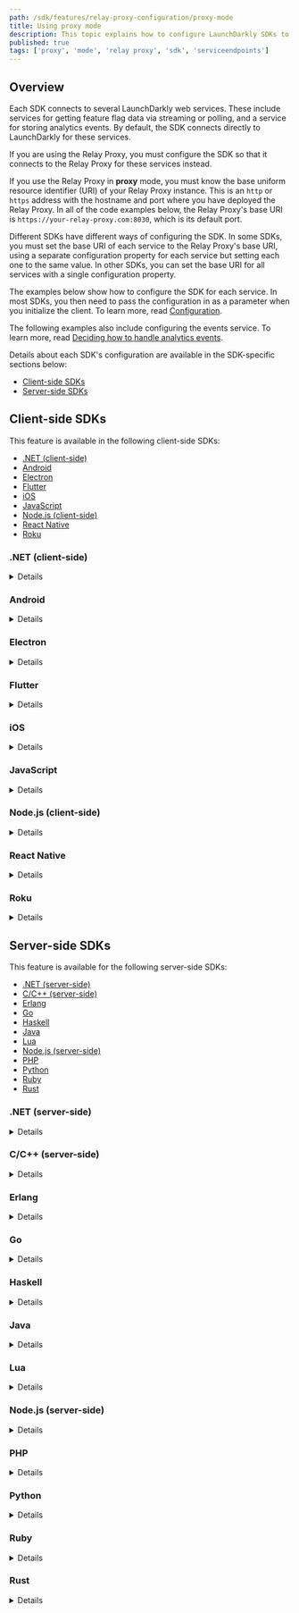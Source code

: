 ```yaml
---
path: /sdk/features/relay-proxy-configuration/proxy-mode
title: Using proxy mode
description: This topic explains how to configure LaunchDarkly SDKs to connect to your Relay Proxy when you are running in proxy mode.
published: true
tags: ['proxy', 'mode', 'relay proxy', 'sdk', 'serviceendpoints']
---
```


## Overview

Each SDK connects to several LaunchDarkly web services. These include services for getting feature flag data via streaming or polling, and a service for storing analytics events. By default, the SDK connects directly to LaunchDarkly for these services.

If you are using the Relay Proxy, you must configure the SDK so that it connects to the Relay Proxy for these services instead.

If you use the Relay Proxy in **proxy** mode, you must know the base uniform resource identifier (URI) of your Relay Proxy instance. This is an `http` or `https` address with the hostname and port where you have deployed the Relay Proxy. In all of the code examples below, the Relay Proxy's base URI is `https://your-relay-proxy.com:8030`, which is its default port.

Different SDKs have different ways of configuring the SDK. In some SDKs, you must set the base URI of each service to the Relay Proxy's base URI, using a separate configuration property for each service but setting each one to the same value. In other SDKs, you can set the base URI for all services with a single configuration property.

The examples below show how to configure the SDK for each service. In most SDKs, you then need to pass the configuration in as a parameter when you initialize the client. To learn more, read [Configuration](/sdk/features/config).

The following examples also include configuring the events service. To learn more, read [Deciding how to handle analytics events](/sdk/features/relay-proxy-configuration#deciding-how-to-handle-analytics-events).

Details about each SDK's configuration are available in the SDK-specific sections below:

* [Client-side SDKs](#client-side-sdks)
* [Server-side SDKs](#server-side-sdks)

## Client-side SDKs

This feature is available in the following client-side SDKs:

* [.NET (client-side)](#net-client-side)
* [Android](#android)
* [Electron](#electron)
* [Flutter](#flutter)
* [iOS](#ios)
* [JavaScript](#javascript)
* [Node.js (client-side)](#nodejs-client-side)
* [React Native](#react-native)
* [Roku](#roku)


### .NET (client-side)

<Details summary="Expand .NET (client-side) code sample">

To connect the SDK to the Relay Proxy, use the `ServiceEndpoints` builder method and `Components.ServiceEndpoints().RelayProxy` to specify the base URI of your Relay Proxy:

<CodeSample>
<CSTab label="C#">

```csharp
var config = Configuration.Builder("mobile-key-123abc")
    .ServiceEndpoints(Components.ServiceEndpoints()
      .RelayProxy("https://your-relay-proxy.com:8030"))
    .Build();
```
</CSTab>
</CodeSample>
</Details>

### Android

<Details summary="Expand Android code sample">

To connect the SDK to the Relay Proxy, use the `streamUri`, `pollUri`, and `eventsUri` builder methods to specify the base URI of your Relay Proxy:

<CodeSample>
<CSTab label="Java">

```java
LDConfig ldConfig = new LDConfig.Builder()
  .mobileKey("mobile-key-123abc")
  .streamUri(Uri.parse("https://your-relay-proxy.com:8030"))
  .pollUri(Uri.parse("https://your-relay-proxy.com:8030"))
  .eventsUri(Uri.parse("https://your-relay-proxy.com:8030"))
  .build();
```

</CSTab>
<CSTab label="Kotlin">

```kotlin
val ldConfig: LDConfig = LDConfig.Builder()
  .setMobileKey("mobile-key-123abc")
  .streamUri(Uri.parse("https://your-relay-proxy.com:8030"))
  .pollUri(Uri.parse("https://your-relay-proxy.com:8030"))
  .eventsUri(Uri.parse("https://your-relay-proxy.com:8030"))
  .build();
```

</CSTab>
</CodeSample>
</Details>

### Electron

<Details summary="Expand Electron code sample">

To connect the SDK to the Relay Proxy, set the `streamUrl`, `baseUrl`, and `eventsUrl` options to the base URI of your Relay Proxy:

<CodeSample>
<CSTab label="JavaScript">

```js
const options = {
  streamUrl: 'https://your-relay-proxy.com:8030',
  baseUrl: 'https://your-relay-proxy.com:8030',
  eventsUrl: 'https://your-relay-proxy.com:8030'
};
```

</CSTab>
<CSTab label="TypeScript">

```ts
import * as LDElectron from 'launchdarkly-electron-client-sdk';

const options: LDElectron.LDOptions = {
  streamUrl: 'https://your-relay-proxy.com:8030',
  baseUrl: 'https://your-relay-proxy.com:8030',
  eventsUrl: 'https://your-relay-proxy.com:8030',
};
```

</CSTab>
</CodeSample>
</Details>

### Flutter

<Details summary="Expand Flutter code sample">

To connect the SDK to the Relay Proxy, use the `streamUri`, `pollUri`, and `eventsUri` builder methods to specify the base URI of your Relay Proxy:

<CodeSample>
<CSTab label="Dart">

```dart
LDConfig ldConfig = LDConfigBuilder("mobile-key-123abc")
  .streamUri("https://your-relay-proxy.com:8030")
  .pollUri("https://your-relay-proxy.com:8030")
  .eventsUri("https://your-relay-proxy.com:8030")
  .build();
```

</CSTab>
</CodeSample>
</Details>

### iOS

<Details summary="Expand iOS code sample">

To connect the SDK to the Relay Proxy, set the `streamUrl`, `baseUrl`, and `eventsUrl` properties to the base URI of your Relay Proxy:

<CodeSample>
<CSTab label="Swift">

```swift
var ldConfig = LDConfig(mobileKey: "mobile-key-123abc")
ldConfig.streamUrl = URL(string: "https://your-relay-proxy.com:8030")
ldConfig.baseUrl = URL(string: "https://your-relay-proxy.com:8030")
ldConfig.eventsUrl = URL(string: "https://your-relay-proxy.com:8030")
```

</CSTab>
<CSTab label="Objective-C">

```objectivec
LDConfig *ldConfig = [[LDConfig alloc] initWithMobileKey:@"mobile-key-123abc"];
ldConfig.streamUrl = URL(string: "https://your-relay-proxy.com:8030")
ldConfig.baseUrl = URL(string: "https://your-relay-proxy.com:8030")
ldConfig.eventsUrl = URL(string: "https://your-relay-proxy.com:8030")
```

</CSTab>
</CodeSample>
</Details>

### JavaScript

<Details summary="Expand JavaScript code sample">

To connect the SDK to the Relay Proxy, set the `streamUrl`, `baseUrl`, and `eventsUrl` properties to the base URI of your Relay Proxy:

<CodeSample>
<CSTab label="JavaScript">

```js
const options = {
  streamUrl: 'https://your-relay-proxy.com:8030',
  baseUrl: 'https://your-relay-proxy.com:8030',
  eventsUrl: 'https://your-relay-proxy.com:8030'
};

```

</CSTab>
<CSTab label="TypeScript">

```ts
import * as ld from 'launchdarkly-js-client-sdk';

const options: ld.LDOptions = {
  streamUrl: 'https://your-relay-proxy.com:8030',
  baseUrl: 'https://your-relay-proxy.com:8030',
  eventsUrl: 'https://your-relay-proxy.com:8030',
};
```

</CSTab>
</CodeSample>
</Details>

### Node.js (client-side)

<Details summary="Expand Node.js (client-side) code sample">

To connect the SDK to the Relay Proxy, set the `streamUrl`, `baseUrl`, and `eventsUrl` properties to the base URI of your Relay Proxy:

<CodeSample>
<CSTab label="JavaScript">

```js
const options = {
  streamUrl: 'https://your-relay-proxy.com:8030',
  baseUrl: 'https://your-relay-proxy.com:8030',
  eventsUrl: 'https://your-relay-proxy.com:8030'
};
```

</CSTab>
<CSTab label="TypeScript">

```ts
import * as ld from 'launchdarkly-node-client-sdk';

const options: ld.LDOptions = {
  streamUrl: 'https://your-relay-proxy.com:8030',
  baseUrl: 'https://your-relay-proxy.com:8030',
  eventsUrl: 'https://your-relay-proxy.com:8030',
};
```

</CSTab>
</CodeSample>
</Details>

### React Native

<Details summary="Expand React Native code sample">

To connect the SDK to the Relay Proxy, set the `streamUri`, `pollUri`, and `eventsUri` properties to the base URI of your Relay Proxy:

<CodeSample>
<CSTab label="JavaScript">

```js
let config = {
  mobileKey: 'mobile-key-123abc',
  streamUri: 'https://your-relay-proxy.com:8030',
  pollUri: 'https://your-relay-proxy.com:8030',
  eventsUri: 'https://your-relay-proxy.com:8030',
};
```

</CSTab>
<CSTab label="TypeScript">

```ts
import LDClient, * as ld from 'launchdarkly-react-native-client-sdk';

let config: ld.LDConfig = {
  mobileKey: 'mobile-key-123abc',
  streamUri: 'https://your-relay-proxy.com:8030',
  pollUri: 'https://your-relay-proxy.com:8030',
  eventsUri: 'https://your-relay-proxy.com:8030',
};
```

</CSTab>
</CodeSample>
</Details>

### Roku

<Details summary="Expand Roku code sample">

To connect the SDK to the Relay Proxy, use the `setStreamURI`, `setAppURI`, and `setEventsURI` methods to specify the base URI of your Relay Proxy:

<CodeSample>
<CSTab label="BrightScript">

```brightscript
REM for a legacy Roku application
config = LaunchDarklyConfig("mobile-key-123abc")

REM for a SceneGraph Roku Application
config = LaunchDarklyConfig("mobile-key-123abc", CLIENT_SCENEGRAPH_NODE)

config.setStreamURI("https://your-relay-proxy.com:8030")
config.setAppURI("https://your-relay-proxy.com:8030")
config.setEventsURI("https://your-relay-proxy.com:8030")
```

</CSTab>
</CodeSample>
</Details>

## Server-side SDKs

This feature is available for the following server-side SDKs:

* [.NET (server-side)](#net-server-side)
* [C/C++ (server-side)](#cc-server-side)
* [Erlang](#erlang)
* [Go](#go)
* [Haskell](#haskell)
* [Java](#java)
* [Lua](#lua)
* [Node.js (server-side)](#nodejs-server-side)
* [PHP](#php)
* [Python](#python)
* [Ruby](#ruby)
* [Rust](#rust)

### .NET (server-side)

<Details summary="Expand .NET (server-side) code sample">

To connect the SDK to the Relay Proxy, use the `ServiceEndpoints` builder method and `Components.ServiceEndpoints().RelayProxy` to specify the base URI of your Relay Proxy:

<CodeSample>
<CSTab label=".NET SDK v6.3 and later (C#)">

```csharp
var config = Configuration.Builder("sdk-key-123abc")
    .ServiceEndpoints(Components.ServiceEndpoints()
      .RelayProxy("https://your-relay-proxy.com:8030"))
    .Build();
```

</CSTab>
<CSTab label=".NET SDK v6.2.x and earlier (C#)">

```csharp
// Prior to version 6.3.0, the base URI had to be specified for each service,
// depending on which services you were actually using. To use the Relay
// Proxy in proxy mode for both streaming and events:

var config = Configuration.Builder("sdk-key-123abc")
    .DataSource(Components.StreamingDataSource()
       .BaseUri("https://your-relay-proxy.com:8030"))
    .Events(Components.SendEvents()
       .BaseUri("https://your-relay-proxy.com:8030"))
    .Build();

// Alternatively, if you are using the Relay Proxy in proxy mode for streaming,
// but want to send events directly to LaunchDarkly, use:

var config = Configuration.Builder("sdk-key-123abc")
    .DataSource(Components.StreamingDataSource()
      .BaseUri("https://your-relay-proxy.com:8030"))
    .Build();
```

</CSTab>
</CodeSample>
</Details>

### C/C++ (server-side)

<Details summary="Expand C/C++ (server-side) code sample">

To connect the SDK to the Relay Proxy, use `LDConfigSetStreamURI`, `LDConfigSetBaseURI`, and `LDConfigSetEventsURI` to specify the base URI of your Relay Proxy:

<CodeSample>
<CSTab label="C/C++">

```c
struct LDConfig *config = LDConfigNew("sdk-key-123abc");
LDConfigSetStreamURI(config, "https://your-relay-proxy.com:8030");
LDConfigSetBaseURI(config, "https://your-relay-proxy.com:8030");
LDConfigSetEventsURI(config, "https://your-relay-proxy.com:8030");
```

</CSTab>
</CodeSample>
</Details>

### Erlang

<Details summary="Expand Erlang code sample">

To connect the SDK to the Relay Proxy, set the `stream_uri`, `base_uri`, and `events_uri` properties to the base URI of your Relay Proxy:

<CodeSample>
<CSTab label="Erlang">

```erlang
ldclient:start_instance("sdk-key-123abc", #{
  stream_uri => "https://your-relay-proxy.com:8030",
  base_uri => "https://your-relay-proxy.com:8030",
  events_uri => "https://your-relay-proxy.com:8030"
})
```

</CSTab>
</CodeSample>
</Details>

### Go

<Details summary="Expand Go code sample">

To connect the SDK to the Relay Proxy, use the `Config.ServiceEndpoints` property and `ldcomponents.RelayProxyEndpoints()` to specify the base URI of your Relay Proxy:

<CodeSample>
<CSTab label="Go SDK v5.8 and later">

```go
// To use the Replay Proxy in proxy mode for both streaming and events:

config := ld.Config{
    ServiceEndpoints: ldcomponents.RelayProxyEndpoints(
      "https://your-relay-proxy.com:8030"),
}

// Alternatively, to use the Relay Proxy in proxy mode for streaming,
// but send events directly to LaunchDarkly, use:
config := ld.Config{
    ServiceEndpoints: ldcomponents.RelayProxyEndpointsWithoutEvents(
        "https://your-relay-proxy.com:8030"),
}
```

</CSTab>
<CSTab label="Go SDK v5.7.x and earlier">

```go
// Prior to version 5.8.0, the base URI had to be specified for each service,
// depending on which services you were actually using.
// To use the Relay Proxy in proxy mode for both streaming and events:


config := ld.Config{
    DataSource: ldcomponents.StreamingDataSource().
        BaseURI("https://your-relay-proxy.com:8030"),
    Events: ldcomponents.SendEvents().
        BaseURI("https://your-relay-proxy.com:8030"),
}

// Alternatively, to use the Relay Proxy in proxy mode for streaming,
// but send events to LaunchDarkly, use:

config := ld.Config{
    DataSource: ldcomponents.StreamingDataSource().
        BaseURI("https://your-relay-proxy.com:8030"),
}
```

</CSTab>
</CodeSample>
</Details>

### Haskell

<Details summary="Expand Haskell code sample">

To connect the SDK to the Relay Proxy, use `configSetStreamURI`, `configSetBaseURI`, and `configSetEventsURI` to specify the base URI of your Relay Proxy:

<CodeSample>
<CSTab label="Haskell">

```haskell
{-# LANGUAGE OverloadedStrings #-}

import LaunchDarkly.Server.Config

import Data.Function ((&))

config :: Config
config = (makeConfig "sdk-key-123abc")
    & configSetStreamURI "https://your-relay-proxy.com:8030"
    & configSetBaseURI "https://your-relay-proxy.com:8030"
    & configSetEventsURI "https://your-relay-proxy.com:8030"
```

</CSTab>
</CodeSample>
</Details>

### Java

<Details summary="Expand Java code sample">

To connect the SDK to the Relay Proxy, use the `serviceEndpoints` builder method and `Components.serviceEndpoints().relayProxy` to specify the base URI of your Relay Proxy:

<CodeSample>
<CSTab label="Java SDK v5.9 and later">

```java
LDConfig config = new LDConfig.Builder()
  .serviceEndpoints(Components.serviceEndpoints()
    .relayProxy("https://your-relay-proxy.com:8030"))
  .build();
```

</CSTab>
<CSTab label="Java SDK v5.8.x and earlier">

```java
// Prior to version 5.9.0, the base URI had to be specified for each service,
// depending on which services you were actually using. To use the Relay
// Proxy in proxy mode for both streaming and events:

LDConfig config = new LDConfig.Builder()
  .dataSource(Components.streamingDataSource()
    .baseURI(URI.create("https://your-relay-proxy.com:8030"))
  .events(Components.sendEvents()
    .baseURI(URI.create("https://your-relay-proxy.com:8030"))
  .build();

// Alternatively, if you use the Relay Proxy in proxy mode for streaming
// but want to send events directly to LaunchDarkly, use:

LDConfig config = new LDConfig.Builder()
  .dataSource(Components.streamingDataSource()
    .baseURI(URI.create("https://your-relay-proxy.com:8030"))
  .build();
```

</CSTab>
</CodeSample>
</Details>

### Lua

<Details summary="Expand Lua code sample">

To connect the SDK to the Relay Proxy, set the `streamURI`, `baseURI`, and `eventsURI` properties to the base URI of your Relay Proxy:

<CodeSample>
<CSTab label="Lua">

```lua
local config = {
    key = sdk-key-123abc,
    streamURI = "https://your-relay-proxy.com:8030",
    baseUri = "https://your-relay-proxy.com:8030",
    eventsURI = "https://your-relay-proxy.com:8030",
}
```

</CSTab>
</CodeSample>
</Details>

### Node.js (server-side)

<Details summary="Expand Node.js (server-side) code sample">

To connect the SDK to the Relay Proxy, set the `streamUri`, `baseUri`, and `eventsUri` properties to the base URI of your Relay Proxy:

<CodeSample>
<CSTab label="JavaScript">

```js
const options = {
  streamUri: 'https://your-relay-proxy.com:8030',
  baseUri: 'https://your-relay-proxy.com:8030',
  eventsUri: 'https://your-relay-proxy.com:8030',
};
```

</CSTab>
<CSTab label="TypeScript">

```ts
import * as ld from 'launchdarkly-node-server-sdk';

const options ld.LDOptions = {
  streamUri: 'https://your-relay-proxy.com:8030',
  baseUri: 'https://your-relay-proxy.com:8030',
  eventsUri: 'https://your-relay-proxy.com:8030',
};
```

</CSTab>
</CodeSample>
</Details>

### PHP

<Details summary="Expand PHP code sample">

To connect the SDK to the Relay Proxy, set the `base_uri` and `events_uri` properties to the base URI of your Relay Proxy:

<CodeSample>
<CSTab label="PHP">

```php
$client = new LaunchDarkly\LDClient("sdk-key-123abc",
    [ "base_uri" => "https://your-relay-proxy.com:8030",
      "events_uri" => "https://your-relay-proxy.com:8030" ]);
```

</CSTab>
</CodeSample>

There is not a streaming service for the PHP SDK.
</Details>

### Python

<Details summary="Expand Python code sample">

To connect the SDK to the Relay Proxy, set the `stream_uri`, `base_uri`, and `events_uri` properties to the base URI of your Relay Proxy:

<CodeSample>
<CSTab label="Python">

```python
config = Config(sdk_key='sdk-key-123abc',
  stream_uri="https://your-relay-proxy.com:8030",
  base_uri="https://your-relay-proxy.com:8030",
  events_uri="https://your-relay-proxy.com:8030")
```

</CSTab>
</CodeSample>
</Details>

### Ruby

<Details summary="Expand Ruby code sample">

To connect the SDK to the Relay Proxy, set the service endpoints to the base URI of your Relay Proxy:

<CodeSample>
<CSTab label="Ruby">

```ruby
config = LaunchDarkly::Config.new(
  stream_uri: "https://your-relay-proxy.com:8030",
  base_uri: "https://your-relay-proxy.com:8030",
  events_uri: "https://your-relay-proxy.com:8030")
```

</CSTab>
</CodeSample>
</Details>

### Rust

<Details summary="Expand Rust code sample">

To connect the SDK to the Relay Proxy, use the `ConfigBuilder` and `ServiceEndpointsBuilder` to specify the base URI of your Relay Proxy:

<CodeSample>
<CSTab label="Rust">

```rust
let config = ConfigBuilder::new("sdk-key-123abc")
    .service_endpoints(
        ServiceEndpointsBuilder::new().relay_proxy("https://your-relay-proxy.com:8030"),
    )
    .build();
```

</CSTab>
</CodeSample>

</Details>
